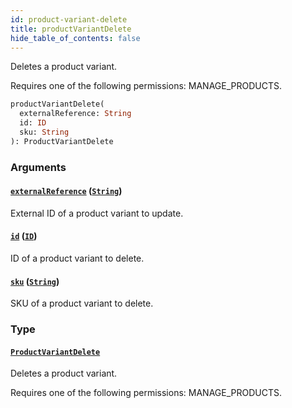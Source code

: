 ```yaml
---
id: product-variant-delete
title: productVariantDelete
hide_table_of_contents: false
---
```


Deletes a product variant.

Requires one of the following permissions: MANAGE_PRODUCTS.

```graphql
productVariantDelete(
  externalReference: String
  id: ID
  sku: String
): ProductVariantDelete
```

### Arguments

#### [`externalReference`](#) ([`String`](../../../developer/api-reference/scalars/string))

External ID of a product variant to update.

#### [`id`](#) ([`ID`](../../../developer/api-reference/scalars/id))

ID of a product variant to delete.

#### [`sku`](#) ([`String`](../../../developer/api-reference/scalars/string))

SKU of a product variant to delete.

### Type

#### [`ProductVariantDelete`](../../../developer/api-reference/objects/product-variant-delete)

Deletes a product variant.

Requires one of the following permissions: MANAGE_PRODUCTS.
